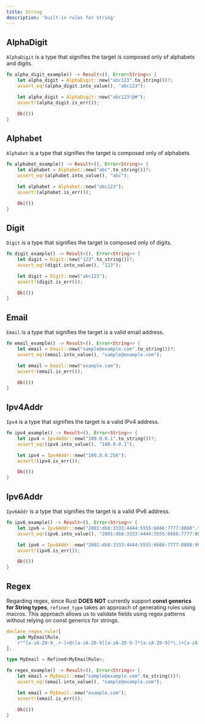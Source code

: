 ```yaml
---
title: String
description: 'built-in rules for String'
---
```


## AlphaDigit
`AlphaDigit` is a type that signifies the target is composed only of alphabets and digits.

```rust
fn alpha_digit_example() -> Result<(), Error<String>> {
    let alpha_digit = AlphaDigit::new("abc123".to_string())?;
    assert_eq!(alpha_digit.into_value(), "abc123");

    let alpha_digit = AlphaDigit::new("abc123!@#");
    assert!(alpha_digit.is_err());

    Ok(())
}
```

## Alphabet
`Alphabet` is a type that signifies the target is composed only of alphabets.

```rust
fn alphabet_example() -> Result<(), Error<String>> {
    let alphabet = Alphabet::new("abc".to_string())?;
    assert_eq!(alphabet.into_value(), "abc");

    let alphabet = Alphabet::new("abc123");
    assert!(alphabet.is_err());

    Ok(())
}
```

## Digit
`Digit` is a type that signifies the target is composed only of digits.

```rust
fn digit_example() -> Result<(), Error<String>> {
    let digit = Digit::new("123".to_string())?;
    assert_eq!(digit.into_value(), "123");

    let digit = Digit::new("abc123");
    assert!(digit.is_err());

    Ok(())
}
```

## Email
`Email` is a type that signifies the target is a valid email address.

```rust
fn email_example() -> Result<(), Error<String>> {
    let email = Email::new("sample@example.com".to_string())?;
    assert_eq!(email.into_value(), "sample@example.com");

    let email = Email::new("example.com");
    assert!(email.is_err());

    Ok(())
}
```

## Ipv4Addr
`Ipv4` is a type that signifies the target is a valid IPv4 address.

```rust
fn ipv4_example() -> Result<(), Error<String>> {
    let ipv4 = Ipv4Addr::new("100.0.0.1".to_string())?;
    assert_eq!(ipv4.into_value(), "100.0.0.1");

    let ipv4 = Ipv4Addr::new("100.0.0.256");
    assert!(ipv4.is_err());

    Ok(())
}
```

## Ipv6Addr
`Ipv6Addr` is a type that signifies the target is a valid IPv6 address.

```rust
fn ipv6_example() -> Result<(), Error<String>> {
    let ipv6 = Ipv6Addr::new("2001:db8:3333:4444:5555:6666:7777:8888".to_string())?;
    assert_eq!(ipv6.into_value(), "2001:db8:3333:4444:5555:6666:7777:8888");

    let ipv6 = Ipv6Addr::new("2001:db8:3333:4444:5555:6666:7777:8888:9999");
    assert!(ipv6.is_err());

    Ok(())
}
```

## Regex
Regarding regex, since Rust **DOES NOT** currently support **const generics for String types**, `refined_type` takes an approach of generating rules using macros.
This approach allows us to validate fields using regex patterns without relying on const generics for strings.

```rust
declare_regex_rule![
    pub MyEmailRule,
    r"^[a-zA-Z0-9_.+-]+@([a-zA-Z0-9][a-zA-Z0-9-]*[a-zA-Z0-9]*\.)+[a-zA-Z]{2,}$"
];

type MyEmail = Refined<MyEmailRule>;

fn regex_example() -> Result<(), Error<String>> {
    let email = MyEmail::new("sample@example.com".to_string())?;
    assert_eq!(email.into_value(), "sample@example.com");

    let email = MyEmail::new("example.com");
    assert!(email.is_err());

    Ok(())
}
```